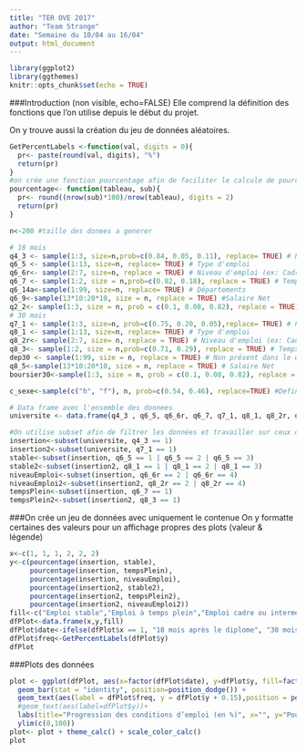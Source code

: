 ```yaml
---
title: "TER OVE 2017"
author: "Team Strange"
date: "Semaine du 10/04 au 16/04"
output: html_document
---
```


```r
library(ggplot2)
library(ggthemes)
knitr::opts_chunk$set(echo = TRUE)
```

###Introduction (non visible, echo=FALSE)
Elle comprend la définition des fonctions que l'on utilise depuis le début du projet.

On y trouve aussi la création du jeu de données aléatoires.

```r
GetPercentLabels <-function(val, digits = 0){
  pr<- paste(round(val, digits), "%")
  return(pr)
}
#on crée une fonction pourcentage afin de faciliter le calcule de pourcentage
pourcentage<- function(tableau, sub){
  pr<- round((nrow(sub)*100)/nrow(tableau), digits = 2)
  return(pr)
}

n<-200 #taille des donees a generer

# 18 mois
q4_3 <- sample(1:3, size=n,prob=c(0.84, 0.05, 0.11), replace= TRUE) # Possède un emploi ou pas
q6_5 <- sample(1:13, size=n, replace= TRUE) # Type d'emploi
q6_6r<- sample(2:7, size=n, replace = TRUE) # Niveau d'emploi (ex: Cadre, Ingénieur, etc)
q6_7 <- sample(1:2, size = n,prob=c(0.82, 0.18), replace = TRUE) # Temps partiel ou pleins
q6_14a<-sample(1:99, size=n, replace= TRUE) # Départements
q6_9<-sample(13*10:20*10, size = n, replace = TRUE) #Salaire Net
q2_2<- sample(1:3, size = n, prob = c(0.1, 0.08, 0.82), replace = TRUE) #boursier
# 30 mois
q7_1 <- sample(1:3, size=n, prob=c(0.75, 0.20, 0.05),replace= TRUE) # Possède un emploi ou non
q8_1 <- sample(1:13, size=n, replace= TRUE) # Type d'emploi
q8_2r<- sample(2:7, size= n, replace = TRUE) # Niveau d'emploi (ex: Cadre, Ingénieur, etc)
q8_3<- sample(1:2, size = n,prob=c(0.71, 0.29), replace = TRUE) # Temps partiel ou pleins
dep30 <- sample(1:99, size = n, replace = TRUE) # Non présent dans le questionaire
q8_5<-sample(13*10:20*10, size = n, replace = TRUE) # Salaire Net
boursier30<-sample(1:3, size = n, prob = c(0.1, 0.08, 0.82), replace = TRUE) # Boursier Non present dans le questionnaire

c_sexe<-sample(c("h", "f"), n, prob=c(0.54, 0.46), replace=TRUE) #Definition de sexes

# Data frame avec l'ensemble des donnees
universite <- data.frame(q4_3 , q6_5, q6_6r, q6_7, q7_1, q8_1, q8_2r, q8_3, c_sexe, q6_14a, dep30 , q6_9, q8_5, q2_2, boursier30)

#On utilise subset afin de filtrer les données et travailler sur ceux qui ont un emploi
insertion<-subset(universite, q4_3 == 1)
insertion2<-subset(universite, q7_1 == 1)
stable<-subset(insertion, q6_5 == 1 | q6_5 == 2 | q6_5 == 3)
stable2<-subset(insertion2, q8_1 == 1 | q8_1 == 2 | q8_1 == 3)
niveauEmploi<-subset(insertion, q6_6r == 2 | q6_6r == 4)
niveauEmploi2<-subset(insertion2, q8_2r == 2 | q8_2r == 4)
tempsPlein<-subset(insertion, q6_7 == 1)
tempsPlein2<-subset(insertion2, q8_3 == 1)

```


###On crée un jeu de données avec uniquement le contenue
On y formatte certaines des valeurs pour un affichage propres des plots (valeur & légende)


```r
x<-c(1, 1, 1, 2, 2, 2)
y<-c(pourcentage(insertion, stable),
     pourcentage(insertion, tempsPlein),
     pourcentage(insertion, niveauEmploi),
     pourcentage(insertion2, stable2),
     pourcentage(insertion2, tempsPlein2),
     pourcentage(insertion2, niveauEmploi2))
fill<-c("Emploi stable","Emploi à temps plein","Emploi cadre ou intermédiaires","Emploi stable","Emploi à temps plein","Emploi cadre ou intermédiaires")
dfPlot<-data.frame(x,y,fill)
dfPlot$date<-ifelse(dfPlot$x == 1, "18 mois après le diplome", "30 mois après le diplome")
dfPlot$freq<-GetPercentLabels(dfPlot$y)
dfPlot
```


###Plots des données 

```r
plot <- ggplot(dfPlot, aes(x=factor(dfPlot$date), y=dfPlot$y, fill=factor(dfPlot$fill)))+ 
  geom_bar(stat = "identity", position=position_dodge()) + 
  geom_text(aes(label = dfPlot$freq, y = dfPlot$y + 0.15),position = position_dodge(0.9), vjust = -1)+
  #geom_text(aes(label=dfPlot$y))+
  labs(title="Progression des conditions d’emploi (en %)", x="", y="Pourcentage", fill="")+
  ylim(c(0,100))
plot<- plot + theme_calc() + scale_color_calc()
plot

```